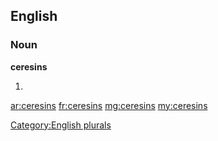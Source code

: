 ==English==

===Noun===
'''ceresins'''

# {{plural of|ceresin}}

[[Category:English plurals]]

[[ar:ceresins]]
[[fr:ceresins]]
[[mg:ceresins]]
[[my:ceresins]]
